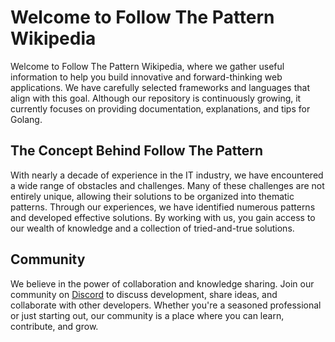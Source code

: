 # Welcome to Follow The Pattern Wikipedia

Welcome to Follow The Pattern Wikipedia, where we gather useful information to help you build innovative and forward-thinking web applications. We have carefully selected frameworks and languages that align with this goal. Although our repository is continuously growing, it currently focuses on providing documentation, explanations, and tips for Golang.

## The Concept Behind Follow The Pattern

With nearly a decade of experience in the IT industry, we have encountered a wide range of obstacles and challenges. Many of these challenges are not entirely unique, allowing their solutions to be organized into thematic patterns. Through our experiences, we have identified numerous patterns and developed effective solutions. By working with us, you gain access to our wealth of knowledge and a collection of tried-and-true solutions.

## Community

We believe in the power of collaboration and knowledge sharing. Join our community on [Discord](https://discord.com/invite/kDuKyG4EET) to discuss development, share ideas, and collaborate with other developers. Whether you're a seasoned professional or just starting out, our community is a place where you can learn, contribute, and grow.
